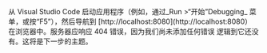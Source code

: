 从 Visual Studio Code 启动应用程序（例如，通过_Run >“开始”Debugging_
菜单，或按“F5”），然后导航到 [http://localhost:8080](http://localhost:8080）
在浏览器中。服务器应响应 404 错误，因为我们尚未添加任何错误
逻辑到它还没有。这将是下一步的主题。